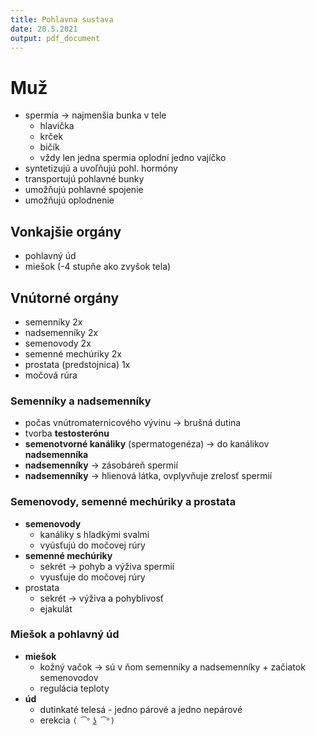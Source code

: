 ```yaml
---
title: Pohlavna sustava
date: 20.5.2021
output: pdf_document
---
```


# Muž
- spermia -> najmenšia bunka v tele
    - hlavička
    - krček
    - bičík
    - vždy len jedna spermia oplodní jedno vajíčko

- syntetizujú a uvoľňujú pohl. hormóny
- transportujú pohlavné bunky
- umožňujú pohlavné spojenie
- umožňujú oplodnenie

## Vonkajšie orgány
- pohlavný úd
- miešok (-4 stupňe ako zvyšok tela)

## Vnútorné orgány
- semenníky 2x
- nadsemenníky 2x
- semenovody 2x
- semenné mechúriky 2x
- prostata (predstojnica) 1x
- močová rúra

### Semenníky a nadsemenníky
- počas vnútromaternicového vývinu -> brušná dutina
- tvorba **testosterónu**
- **semenotvorné kanáliky** (spermatogenéza) -> do kanálikov **nadsemenníka**
- **nadsemenníky** -> zásobáreň spermií
- **nadsemenníky** -> hlienová látka, ovplyvňuje zrelosť spermií

### Semenovody, semenné mechúriky a prostata
- **semenovody**
    - kanáliky s hladkými svalmi
    - vyúsťujú do močovej rúry
- **semenné mechúriky**
    - sekrét -> pohyb a výživa spermií
    - vyusťuje do močovej rúry
- prostata
    - sekrét -> výživa a pohyblivosť 
    - ejakulát 

### Miešok a pohlavný úd 
- **miešok**
    - kožný vačok -> sú v ňom semenníky a nadsemenníky + začiatok semenovodov
    - regulácia teploty
- **úd**
    - dutinkaté telesá - jedno párové a jedno nepárové 
    - erekcia `( ͡° ͜ʖ ͡°)`
